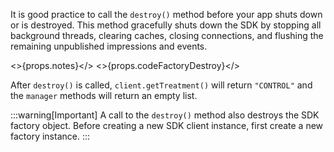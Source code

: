 It is good practice to call the `destroy()` method before your app shuts down or is destroyed. This method gracefully shuts down the SDK by stopping all background threads, clearing caches, closing connections, and flushing the remaining unpublished impressions and events.

<>{props.notes}</>
<>{props.codeFactoryDestroy}</>

After `destroy()` is called, `client.getTreatment()` will return `"CONTROL"` and the `manager` methods will return an empty list.

:::warning[Important]
A call to the `destroy()` method also destroys the SDK factory object. Before creating a new SDK client instance, first create a new factory instance.
:::